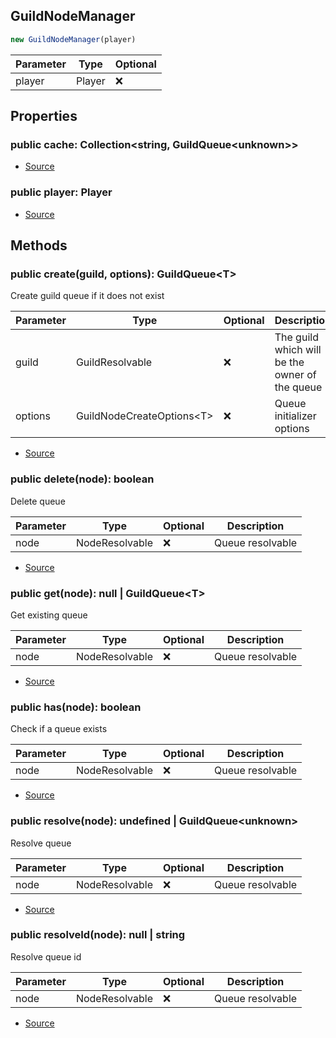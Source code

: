 ## GuildNodeManager


```typescript
new GuildNodeManager(player)
```
| Parameter | Type | Optional |
| ----------- | ----------- | ----------- |
| player | Player | ❌ |


## Properties
### public cache: Collection\<string, GuildQueue\<unknown>>
- [Source](https://github.com/Androz2091/discord-player/blob/e5339f1/packages/discord-player/src/Structures/GuildNodeManager.ts#L38)
### public player: Player
- [Source](https://github.com/Androz2091/discord-player/blob/e5339f1/packages/discord-player/src/Structures/GuildNodeManager.ts#L39)

## Methods
### public create(guild, options): GuildQueue\<T>
Create guild queue if it does not exist



| Parameter | Type | Optional | Description |
| ----------- | ----------- | ----------- | ----------- |
| guild | GuildResolvable | ❌ | The guild which will be the owner of the queue |
| options | GuildNodeCreateOptions\<T> | ❌ | Queue initializer options |


- [Source](https://github.com/Androz2091/discord-player/blob/e5339f1/packages/discord-player/src/Structures/GuildNodeManager.ts#L46)
### public delete(node): boolean
Delete queue



| Parameter | Type | Optional | Description |
| ----------- | ----------- | ----------- | ----------- |
| node | NodeResolvable | ❌ | Queue resolvable |


- [Source](https://github.com/Androz2091/discord-player/blob/e5339f1/packages/discord-player/src/Structures/GuildNodeManager.ts#L137)
### public get(node): null \| GuildQueue\<T>
Get existing queue



| Parameter | Type | Optional | Description |
| ----------- | ----------- | ----------- | ----------- |
| node | NodeResolvable | ❌ | Queue resolvable |


- [Source](https://github.com/Androz2091/discord-player/blob/e5339f1/packages/discord-player/src/Structures/GuildNodeManager.ts#L117)
### public has(node): boolean
Check if a queue exists



| Parameter | Type | Optional | Description |
| ----------- | ----------- | ----------- | ----------- |
| node | NodeResolvable | ❌ | Queue resolvable |


- [Source](https://github.com/Androz2091/discord-player/blob/e5339f1/packages/discord-player/src/Structures/GuildNodeManager.ts#L128)
### public resolve(node): undefined \| GuildQueue\<unknown>
Resolve queue



| Parameter | Type | Optional | Description |
| ----------- | ----------- | ----------- | ----------- |
| node | NodeResolvable | ❌ | Queue resolvable |


- [Source](https://github.com/Androz2091/discord-player/blob/e5339f1/packages/discord-player/src/Structures/GuildNodeManager.ts#L156)
### public resolveId(node): null \| string
Resolve queue id



| Parameter | Type | Optional | Description |
| ----------- | ----------- | ----------- | ----------- |
| node | NodeResolvable | ❌ | Queue resolvable |


- [Source](https://github.com/Androz2091/discord-player/blob/e5339f1/packages/discord-player/src/Structures/GuildNodeManager.ts#L168)